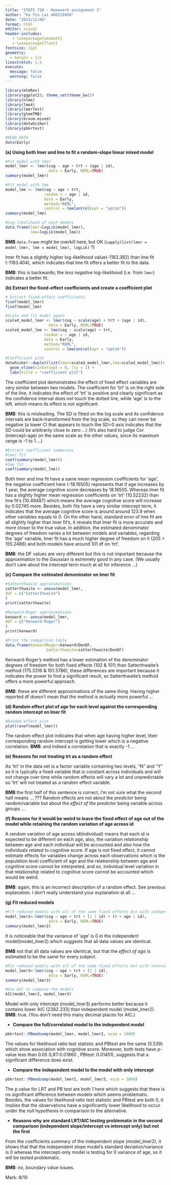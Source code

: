 ```yaml
---
title: "STATS 720 - Homework assignment 3"
author: "Ka Yin Lai 400219450"
date: "2023/11/06"
format: html
editor: visual
header-includes:
   - \usepackage{amsmath}
   - \usepackage{float}
fontsize: 11pt
geometry: 
  - margin = 1in
linestretch: 1.5
execute: 
  message: false
  warning: false
---
```


```r
library(mlmRev)
library(ggplot2); theme_set(theme_bw())
library(nlme)
library(lme4)
library(lmerTest)
library(glmmTMB)
library(broom.mixed)
library(dotwhisker)
library(pbkrtest)
```

```r
#READ DATA
data(Early)
```

**(a) Using both lmer and lme to fit a random-slope linear mixed model**

```r
#Fit model with lmer
model_lmer <- lmer(cog ~ age + trt + (age | id), 
                   data = Early, REML=TRUE)
summary(model_lmer)
```

```r
#Fit model with lme
model_lme <- lme(cog ~ age + trt, 
                 random = ~ age | id, 
                 data = Early, 
                 method="REML",
                 control = lmeControl(opt = "optim"))
summary(model_lme)
```

```r
#Log-likelihood of each models
data.frame(lmer=logLik(model_lmer),
           lme=logLik(model_lme))
```

**BMB** `data.frame` might be overkill here, but OK (`sapply(list(lmer = model_lmer, lme = model_lme), logLik)` ?)

lmer fit has a slightly higher log-likelihood value(-1183.382) than lme fit (-1183.404), which indicates that lme fit offers a better fit to the data.

**BMB**: this is backwards; the *less negative* log-likelihood (i.e. from `lmer`) indicates a better fit.

**(b) Extract the fixed-effect coefficients and create a coefficient plot**

```r
# Extract fixed-effect coefficients
fixef(model_lmer)
fixef(model_lme)
```

```r
#Scale and fit model again
scaled_model_lmer <- lmer(cog ~ scale(age) + trt + (age | id), 
                   data = Early, REML=TRUE)
scaled_model_lme <- lme(cog ~ scale(age) + trt, 
                 random = ~ age | id, 
                 data = Early, 
                 method="REML",
                 control = lmeControl(opt = "optim"))
```

```r
#Coefficient plot
dotwhisker::dwplot(list(lmer=scaled_model_lmer,lme=scaled_model_lme))+ 
  geom_vline(xintercept = 0, lty = 2) +
  labs(title = "coefficient plot")
```

The coefficient plot demonstrates the effect of fixed effect variables are very similar between two models. The coefficient for 'trt' is on the right side of the line, it indicates the effect of 'trt' is positive and clearly significant as the confidence interval does not touch the dotted line, while 'age' is to the left, which means its effect is not significant.

**BMB**: this is misleading. The SD is fitted on the log scale and its confidence intervals are back-transformed from the log scale, so they can never be negative (a lower CI that appears to touch the SD=0 axis indicates that the SD could be arbitrarily close to zero ...) (It's also hard to judge Cor (intercept-age) on the same scale as the other values, since its maximum range is -1 to 1 ...)

```r
#Extract coefficient summaries
#lmer fit
coef(summary(model_lmer))
#lme fit
coef(summary(model_lme))
```

Both lmer and lme fit have a same mean regression coefficients for 'age', the negative coefficient here (-18.16505) represents that if age increases by 1 year, the average cognitive score decreases by 18.16505. Whereas lmer fit has a slightly higher mean regression coefficients on 'trt' (10.52232) than lme fit's (10.49487) which means the average cognitive score will increase by 0.02745 more. Besides, both fits have a very similar intercept term, it indicates that the average cognitive score is around around 123.9 when other variables equals to 0. On the other hand, standard error of lme fit are all slightly higher than lmer fit's, it reveals that lmer fit is more accurate and more closer to the true value. In addition, the estimated denominator degrees of freedom varies a lot between models and variables, regarding the 'age' variable, lmer fit has a much higher degree of freedom on it (205 \> 155.2486) and both models have around 101 df on 'trt'.

**BMB**: the DF values are very different but this is not important because the approximation to the Gaussian is extremely good in any case. (We usually don't care about the intercept term much at all for inference ...)

**(c) Compare the estimated denominator on lmer fit**

```r
#Satterthwaite approximations
satterthwaite <- anova(model_lmer,
ddf = c("Satterthwaite")
)
print(satterthwaite)
```

```r
#Kenward-Roger approximations
kenward <- anova(model_lmer,
ddf = c("Kenward-Roger")
)
print(kenward)
```

```r
#Print the comparison table
data.frame(KenwardRoger=kenward$DenDF,
                  Satterthwaite=satterthwaite$DenDF)
```

Kenward-Roger's method has a lower estimation of the denominator degrees of freedom for both fixed effects (102 & 101) than Satterthwaite's method (175.3316 & 101.3786), these differences are important because it indicates the power to find a significant result, so Satterthwaite's method offers a more powerful approach.

**BMB**: these are different approximations of the same thing. Having higher reported df doesn't mean that the method is *actually* more powerful ...

**(d) Random effect plot of age for each level against the corresponding random intercept on lmer fit**

```r
#Random effect plot
plot(ranef(model_lmer))
```

The random effect plot indicates that when age having higher level, their corresponding random intercept is getting lower which is a negative correlation. **BMB**: and indeed a correlation that is exactly -1 ...

**(e) Reasons for not treating trt as a random effect**

As 'trt' in the data set is a factor variable containing two levels, "N" and "Y" so it is typically a fixed variable that is constant across individuals and will not change over time while random effects will vary a lot and unpredictable so 'trt' will not treated as a random effect variable.

**BMB** the first half of this sentence is correct, I'm not sure what the second half means ... ??? Random effects are not about the *predictor* being random/variable but about the *effect of the predictor* being variable across groups ...

**(f) Reasons for it would be weird to leave the fixed effect of age out of the model while retaining the random variation of age across id**

A random variation of age across id(individual) means that each id is expected to be different on each age, also, the variation relationship between age and each individual will be accounted and also how the individuals related to cognitive score. If age is not fixed effect, it cannot estimate effects for variables change across each observations which is the population level coefficient of age and the relationship between age and cognitive score cannot be interpreted, and so, individual level variation in that relationship related to cognitive score cannot be accounted which would be weird.

**BMB**: again, this is an incorrect description of a random effect. See previous explanation. I don't really understand your explanation at all ...

**(g) Fit reduced models**

```r
#Fit reduced models with all of the same fixed effects but with independent intercept and age variation across subjects
model_lmer2<-lmer(cog ~ age + trt + (1 | id) + (0 + age | id),
                   data = Early, REML=TRUE)
summary(model_lmer2)
```

It is noticeable that the variance of 'age' is 0 in the independent model(model_lmer2) which suggests that all data values are identical.

**BMB** not that all data values are identical, but that the *effect of age* is estimated to be the same for every subject.

```r
#Fit reduced models with all of the same fixed effects but with intercept variation only
model_lmer3<-lmer(cog ~ age + trt + (1 | id), 
                   data = Early, REML=TRUE)
summary(model_lmer3)
```

```r
#Use AIC to compare the models
AIC(model_lmer2, model_lmer3)
```

Model with only intercept (model_lmer3) performs better because it contains lower AIC (2382.233) than independent model (model_lmer2).  **BMB**: true. (You don't need this many decimal places for AIC.)

-   **Compare the full/correlated model to the independent model**

```r
pbkrtest::PBmodcomp(model_lmer, model_lmer2, nsim = 1000)
```

The values for likelihood ratio test statistic and PBtest are the same (5.539) which show association with cognitive score. Moreover, both tests have p-value less than 0.05 (LRT:0.01860 , PBtest: 0.01451), suggests that a significant difference does exist.

-   **Compare the independent model to the model with only intercept**

```r
pbkrtest::PBmodcomp(model_lmer2, model_lmer3, nsim = 1000)
```

The p.value for LRT and PB test are both 1 here which suggests that there is no significant difference between models which seems problematic. Besides, the values for likelihood ratio test statistic and PBtest are both 0, it implies that the observations have a significantly lower likelihood to occur under the null hypothesis in comparison to the alternative.

-   **Reasons why are standard LRT/AIC testing problematic in the second comparison (independent slope/intercept vs intercept only) but not the first**

From the coefficients summary of the independent slope (model_lmer2), it shows that that the independent slope model's standard deviation/variance is 0 whereas the intercept-only model is testing for 0 variance of age, so it will be tested problematic.

**BMB**: no, boundary value issues.

Mark: 8/10

